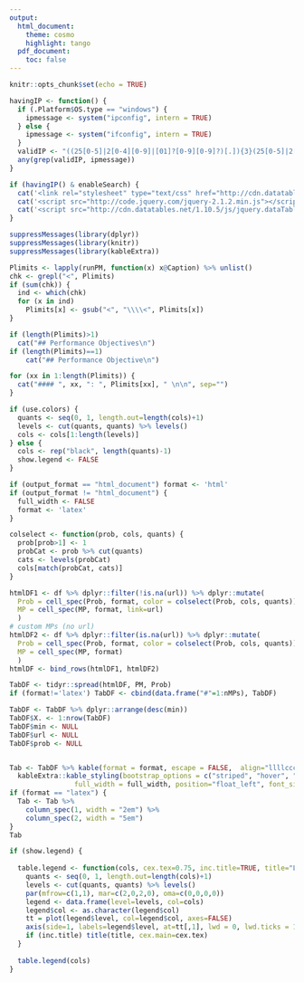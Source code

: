 ```yaml
---
output:
  html_document:
    theme: cosmo
    highlight: tango
  pdf_document:
    toc: false
---
```


<meta charset="UTF-8">
<meta name="google" content="notranslate">
<meta http-equiv="Content-Language" content="en">

```r
knitr::opts_chunk$set(echo = TRUE)
```

```r
havingIP <- function() {
  if (.Platform$OS.type == "windows") {
    ipmessage <- system("ipconfig", intern = TRUE)
  } else {
    ipmessage <- system("ifconfig", intern = TRUE)
  }
  validIP <- "((25[0-5]|2[0-4][0-9]|[01]?[0-9][0-9]?)[.]){3}(25[0-5]|2[0-4][0-9]|[01]?[0-9][0-9]?)"
  any(grep(validIP, ipmessage))
}

if (havingIP() & enableSearch) {
  cat('<link rel="stylesheet" type="text/css" href="http://cdn.datatables.net/1.10.5/css/jquery.dataTables.min.css">')
  cat('<script src="http://code.jquery.com/jquery-2.1.2.min.js"></script>')
  cat('<script src="http://cdn.datatables.net/1.10.5/js/jquery.dataTables.min.js"></script>')
}

```

<script type="text/javascript">
         $(document).ready(function() {
             $("table").DataTable({
               "aLengthMenu": [[50, 75, 100, -1], [50, 75, 100, "All"]],
               "iDisplayLength": 50
             });
         } );
         
</script>

```r
suppressMessages(library(dplyr))
suppressMessages(library(knitr))
suppressMessages(library(kableExtra))

Plimits <- lapply(runPM, function(x) x@Caption) %>% unlist()
chk <- grepl("<", Plimits)
if (sum(chk)) {
  ind <- which(chk)  
  for (x in ind)
    Plimits[x] <- gsub("<", "\\\\<", Plimits[x])
}

if (length(Plimits)>1)
  cat("## Performance Objectives\n")
if (length(Plimits)==1)
    cat("## Performance Objective\n")

for (xx in 1:length(Plimits)) {
  cat("#### ", xx, ": ", Plimits[xx], " \n\n", sep="")
}

```

```r
if (use.colors) {
  quants <- seq(0, 1, length.out=length(cols)+1)
  levels <- cut(quants, quants) %>% levels()
  cols <- cols[1:length(levels)]
} else {
  cols <- rep("black", length(quants)-1)
  show.legend <- FALSE
}
```


```r

if (output_format == "html_document") format <- 'html'
if (output_format != "html_document") {
  full_width <- FALSE
  format <- 'latex'
}

colselect <- function(prob, cols, quants) {
  prob[prob>1] <- 1
  probCat <- prob %>% cut(quants) 
  cats <- levels(probCat)
  cols[match(probCat, cats)]
}

htmlDF1 <- df %>% dplyr::filter(!is.na(url)) %>% dplyr::mutate(
  Prob = cell_spec(Prob, format, color = colselect(Prob, cols, quants)),
  MP = cell_spec(MP, format, link=url)
  )
# custom MPs (no url)
htmlDF2 <- df %>% dplyr::filter(is.na(url)) %>% dplyr::mutate(
  Prob = cell_spec(Prob, format, color = colselect(Prob, cols, quants)),
  MP = cell_spec(MP, format)
  )
htmlDF <- bind_rows(htmlDF1, htmlDF2)

TabDF <- tidyr::spread(htmlDF, PM, Prob)
if (format!='latex') TabDF <- cbind(data.frame("#"=1:nMPs), TabDF)

TabDF <- TabDF %>% dplyr::arrange(desc(min))
TabDF$X. <- 1:nrow(TabDF)
TabDF$min <- NULL
TabDF$url <- NULL
TabDF$prob <- NULL


Tab <- TabDF %>% kable(format = format, escape = FALSE,  align="llllcccclll") %>%
  kableExtra::kable_styling(bootstrap_options = c("striped", "hover", "condensed", "responsive"),
                full_width = full_width, position="float_left", font_size = font_size)
if (format == "latex") {
  Tab <- Tab %>%
    column_spec(1, width = "2em") %>%
    column_spec(2, width = "5em")
}
Tab 

```


```r
if (show.legend) {
  
  table.legend <- function(cols, cex.tex=0.75, inc.title=TRUE, title="Legend") {
    quants <- seq(0, 1, length.out=length(cols)+1) 
    levels <- cut(quants, quants) %>% levels()
    par(mfrow=c(1,1), mar=c(2,0,2,0), oma=c(0,0,0,0))
    legend <- data.frame(level=levels, col=cols)
    legend$col <- as.character(legend$col)
    tt = plot(legend$level, col=legend$col, axes=FALSE)
    axis(side=1, labels=legend$level, at=tt[,1], lwd = 0, lwd.ticks = 1, cex.axis=cex.tex)
    if (inc.title) title(title, cex.main=cex.tex)
  }
  
  table.legend(cols)
}
```






  